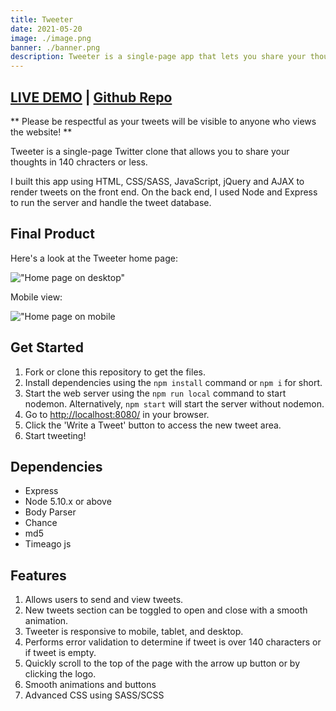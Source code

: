 ```yaml
---
title: Tweeter
date: 2021-05-20
image: ./image.png
banner: ./banner.png
description: Tweeter is a single-page app that lets you share your thoughts in 140 chracters or less.
---
```


## <a className="live-site" href="https://tweeter-zaindewsi.herokuapp.com/" target="_blank">LIVE DEMO</a> | <a className="live-site" href="https://github.com/zaindewsi/tweeter">Github Repo</a>

<p className="text-primary">
    ** Please be respectful as your tweets will be visible to anyone who views
    the website! **
</p>

Tweeter is a single-page Twitter clone that allows you to share your thoughts in 140 chracters or less.

I built this app using HTML, CSS/SASS, JavaScript, jQuery and AJAX to render tweets on the front end. On the back end, I used Node and Express to run the server and handle the tweet database.

## Final Product

Here's a look at the Tweeter home page:

!["Home page on desktop"](/images/desktop-home.png)

Mobile view:

!["Home page on mobile](/images/mobile-home.png)

## Get Started

1. Fork or clone this repository to get the files.
2. Install dependencies using the `npm install` command or `npm i` for short.
3. Start the web server using the `npm run local` command to start nodemon. Alternatively, `npm start` will start the server without nodemon.
4. Go to <http://localhost:8080/> in your browser.
5. Click the 'Write a Tweet' button to access the new tweet area.
6. Start tweeting!

## Dependencies

-   Express
-   Node 5.10.x or above
-   Body Parser
-   Chance
-   md5
-   Timeago js

## Features

1. Allows users to send and view tweets.
2. New tweets section can be toggled to open and close with a smooth animation.
3. Tweeter is responsive to mobile, tablet, and desktop.
4. Performs error validation to determine if tweet is over 140 characters or if tweet is empty.
5. Quickly scroll to the top of the page with the arrow up button or by clicking the logo.
6. Smooth animations and buttons
7. Advanced CSS using SASS/SCSS
